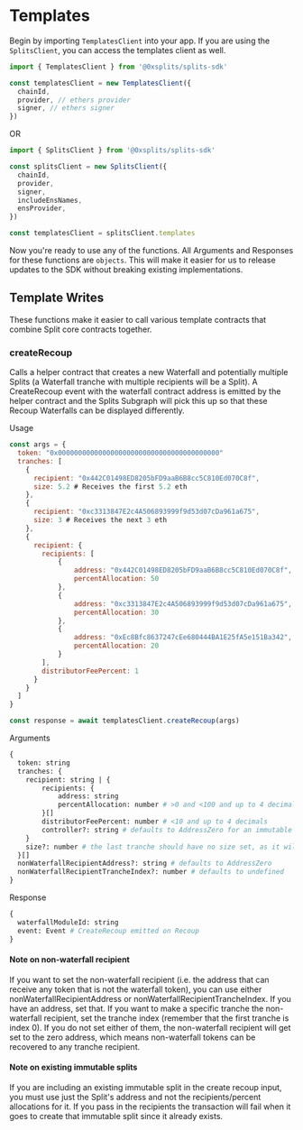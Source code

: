 # Templates

Begin by importing `TemplatesClient` into your app. If you are using the
`SplitsClient`, you can access the templates client as well.

```js
import { TemplatesClient } from '@0xsplits/splits-sdk'

const templatesClient = new TemplatesClient({
  chainId,
  provider, // ethers provider
  signer, // ethers signer
})
```

OR

```js
import { SplitsClient } from '@0xsplits/splits-sdk'

const splitsClient = new SplitsClient({
  chainId,
  provider,
  signer,
  includeEnsNames,
  ensProvider,
})

const templatesClient = splitsClient.templates
```

Now you're ready to use any of the functions. All Arguments and Responses for
these functions are `objects`. This will make it easier for us to release
updates to the SDK without breaking existing implementations.

## Template Writes

These functions make it easier to call various template contracts that combine Split
core contracts together.

### createRecoup

Calls a helper contract that creates a new Waterfall and potentially multiple
Splits (a Waterfall tranche with multiple recipients will be a Split). A CreateRecoup
event with the waterfall contract address is emitted by the helper contract and the
Splits Subgraph will pick this up so that these Recoup Waterfalls can be displayed
differently.

Usage

```js
const args = {
  token: "0x0000000000000000000000000000000000000000"
  tranches: [
    {
      recipient: "0x442C01498ED8205bFD9aaB6B8cc5C810Ed070C8f",
      size: 5.2 # Receives the first 5.2 eth
    },
    {
      recipient: "0xc3313847E2c4A506893999f9d53d07cDa961a675",
      size: 3 # Receives the next 3 eth
    },
    {
      recipient: {
        recipients: [
            {
                address: "0x442C01498ED8205bFD9aaB6B8cc5C810Ed070C8f",
                percentAllocation: 50
            },
            {
                address: "0xc3313847E2c4A506893999f9d53d07cDa961a675",
                percentAllocation: 30
            },
            {
                address: "0xEc8Bfc8637247cEe680444BA1E25fA5e151Ba342",
                percentAllocation: 20
            }
        ],
        distributorFeePercent: 1
      }
    }
  ]
}

const response = await templatesClient.createRecoup(args)
```

Arguments

```graphql
{
  token: string
  tranches: {
    recipient: string | {
        recipients: {
            address: string
            percentAllocation: number # >0 and <100 and up to 4 decimals
        }[]
        distributorFeePercent: number # <10 and up to 4 decimals
        controller?: string # defaults to AddressZero for an immutable split
    }
    size?: number # the last tranche should have no size set, as it will receive all residual funds
  }[]
  nonWaterfallRecipientAddress?: string # defaults to AddressZero
  nonWaterfallRecipientTrancheIndex?: number # defaults to undefined
}
```

Response

```graphql
{
  waterfallModuleId: string
  event: Event # CreateRecoup emitted on Recoup
}
```

#### Note on non-waterfall recipient
If you want to set the non-waterfall recipient (i.e. the address that can receive any
token that is not the waterfall token), you can use either nonWaterfallRecipientAddress
or nonWaterfallRecipientTrancheIndex. If you have an address, set that. If you want to
make a specific tranche the non-waterfall recipient, set the tranche index
(remember that the first tranche is index 0). If you do not set either of them, the 
non-waterfall recipient will get set to the zero address, which means non-waterfall 
tokens can be recovered to any tranche recipient.

#### Note on existing immutable splits
If you are including an existing immutable split in the create recoup input, you must
use just the Split's address and not the recipients/percent allocations for it. If you 
pass in the recipients the transaction will fail when it goes to create that immutable
split since it already exists.